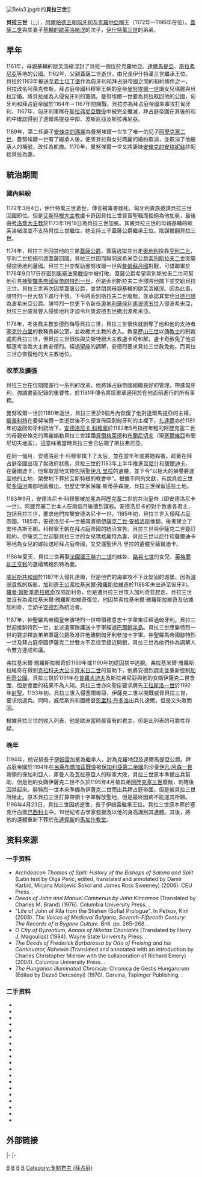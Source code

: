 {{noteTA
|1 = zh-cn:阿莱克修斯;zh-tw:阿歷克塞;zh-hk:阿历克塞;
}}

{{expand|time=2017-11-26}}
{{unreferenced|time=2014-12-29T05:52:56+00:00}}
[[File:Bela3.jpg|thumb]]中的'''貝拉三世''']]

'''貝拉三世'''（{{lang-hu|III. Béla}};{{lang-hr|Bela III}};{{lang-sk|Belo III}};{{bd|1148年||1196年|4月23日}}），[[阿爾帕德王朝|阿爾帕德王朝]][[匈牙利|匈牙利]]及[[克羅地亞|克羅地亞]]國王（1172年—1196年在位）。[[蓋薩二世|蓋薩二世]]與其妻子[[基輔的歐芙洛緒涅|基輔的歐芙洛緒涅]]的次子，[[伊什特萬三世|伊什特萬三世]]的弟弟。

==早年==
1161年，母親基輔的歐芙洛緒涅封了貝拉一個位於克羅地亞、[[達爾馬提亞|達爾馬提亞]]、[[斯拉弗尼亞|斯拉弗尼亞]]等地的公國。1162年，父親蓋薩二世逝世，由兄長伊什特萬三世繼承王位。貝拉於1163年被送至[[君士坦丁堡|君士坦丁堡]]作為匈牙利和拜占庭帝國之間的和約條件之一，貝拉改名阿萊克修斯。拜占庭帝國科穆寧王朝的皇帝[[曼努埃爾一世|曼努埃爾一世]]讓女兒瑪麗與貝拉定婚。將貝拉成為入侵匈牙利的籌碼。曼努埃爾一世要為貝拉取回他的公國，匈牙利和拜占庭帝國於1164年－1167年間開戰，貝拉亦為拜占庭帝國率軍攻打匈牙利，1167年，匈牙利軍隊在[[斯拉弗尼亞戰役|斯拉弗尼亞戰役]]中被完全殲滅，拜占庭帝國在其後的和約中確認得到了達爾馬提亞中部、波斯尼亞及斯拉弗尼亞。

1169年，第二任妻子[[安條克的瑪麗|安條克的瑪麗]]為曼努埃爾一世生了唯一的兒子[[阿歷克塞二世|阿歷克塞二世]]，曼努埃爾一世有了繼承人後，便將貝拉與女兒瑪麗的婚約取消，並取消了他繼承人的稱號，改任為凱撒。1170年，曼努埃爾一世又將妻妹[[安條克的安格妮絲|安條克的安格妮絲]]許配給貝拉為妻。

==統治期間==
===國內糾紛===
1172年3月4日，伊什特萬三世逝世，傳言被毒害致死。匈牙利貴族邀請貝拉三世回國即位。但是[[天主教艾斯特根-布達佩斯總教區|艾斯特根大主教]]盧卡奇因貝拉三世買賣聖職而拒絕為他加冕，最後由[[天主教考洛喬-凱奇凱梅特總教區|考洛喬大主教]]於1173年1月18日為貝拉三世加冕。其實貝拉三世的母親基輔的歐芙洛緒涅並不支持貝拉三世繼位，她支持三子蓋薩公爵繼承王位，陰謀推翻貝拉三世。

1174年，貝拉三世囚禁他的三弟[[蓋薩_(匈牙利)|蓋薩公爵]]，蓋薩逃獄並出走[[奧地利|奧地利]]投靠[[亨利二世_(奧地利)|亨利二世]]，亨利二世拒絕引渡蓋薩回國，貝拉三世因而聯同波希米亞公爵[[索別斯拉夫二世|索別斯拉夫二世]]突襲侵掠奧地利藩國。貝拉三世亦幫助曼努埃爾一世與[[魯姆蘇丹國|魯姆蘇丹國]]對戰，可惜聯軍於1176年9月17日在[[密列奧塞法隆戰役|密列奧塞法隆戰役]]中被打敗。蓋薩公爵希望索別斯拉夫二世可幫他引見[[神聖羅馬帝國皇帝|神聖羅馬帝國皇帝]][[腓特烈一世_(神聖羅馬帝國)|腓特烈一世]]，但是索別斯拉夫二世卻將他擒下並交給貝拉三世。貝拉三世再次囚禁蓋薩公爵，並禁閉其母親基輔的歐芙洛緒涅。因為此事，腓特烈一世大怒下進行干預，下令將索別斯拉夫二世廢黜，並承認其堂侄[[貝德日赫|貝德日赫]]為波希米亞公爵。腓特烈一世更下令新任[[奧地利藩侯|奧地利藩侯]][[利奧波德五世_(奧地利)|利奧波德五世]]入侵波希米亞，貝拉三世威脅要入侵奧地利才迫令利奧波德五世撤出波希米亞。

1178年，考洛喬主教安德烈侮辱貝拉三世，貝拉三世很快就剝奪了他和他的支持者[[塞克什白堡|塞克什白堡]]的教務長辦公室，並收繳大主教的收入。教皇[[歷山三世|歷山三世]]以[[傳教士|傳教士]]的制裁處罰貝拉三世，但貝拉三世很快與艾斯特根大主教盧卡奇和解，盧卡奇赦免了他並驅逐考洛喬大主教安德烈。經過[[聖座|聖座]]的調解，安德烈要求貝拉三世赦免他，而貝拉三世亦恢復他的大主教地位。

===改革及擴張===
貝拉三世在位期間進行一系列的改革。他將拜占庭帝國組織良好的管理，帶進匈牙利，強調書面記錄的重要性，於1181年傳令將該憲章適用於在他面前進行的所有事務。

曼努埃爾一世於1180年逝世，貝拉三世於6個月內恢復了他對達爾馬提亞的主權。[[斯普利特|斯普利特]]在曼努埃爾一世逝世後不久便宣佈回到匈牙利的主權下，[[扎達爾|扎達爾]]亦於1181年初返回匈牙利統治下。[[安德洛尼卡一世·科穆宁|安德洛尼卡·科穆寧]]於1182年5月指控年輕的阿歷克塞二世的母親安條克的瑪麗煽動貝拉三世蹂躪[[貝爾格萊德|貝爾格萊德]]和[[布蘭尼切夫州|布蘭尼切夫]]（現[[塞爾維亞|塞爾維亞]]布蘭尼切夫地區）。這意味著當時貝拉三世已佔領了斯拉弗尼亞。

在同一個月，安德洛尼卡·科穆寧擒下了太后，並在當年年底將她殺害。趁著在拜占庭帝國出現了無政府狀態，貝拉三世於1183年上半年推進至[[尼什|尼什]]和[[薩爾迪卡|薩爾迪卡]]。在薩爾迪卡，他奪取當地文物包括[[里拉修道院|聖伊凡·里拉]]的遺體，並下令“以極大的榮譽將運至他的土地，榮譽地下葬於艾斯特根的教會中”。根據不同的文獻，有說貝拉三世從[[多瑙河|多瑙河]]南部地區撤出，但歷史學家保羅·斯蒂芬森說，貝拉三世保留這些土地。

1183年9月，安德洛尼卡·科穆寧被加冕為阿歷克塞二世的共治皇帝（即安德洛尼卡一世）。阿歷克塞二世本人在兩個月後遭到謀殺。安德洛尼卡的對手致書各君主，包括貝拉三世，要求他們攻擊安德洛尼卡一世。1185年初，貝拉三世入侵拜占庭帝國。1185年，安德洛尼卡一世被其將領[[伊薩克二世|伊薩克二世·安格洛斯]]推翻，後者建立了安格洛斯王朝，科穆寧王朝在拜占庭帝國的統治宣告。貝拉三世與伊薩克二世簽訂和約，伊薩克二世迎娶貝拉三世的女兒瑪格麗特為妻，貝拉三世以尼什和薩爾迪卡等地為女兒的嫁妝送給拜占庭帝國，又交還聖伊凡·里拉的遺體至薩爾迪卡。

1186年夏天，貝拉三世再娶[[法國國王|法國國王]][[腓力二世_(法蘭西)|腓力二世]]的姊姊、[[路易七世_(法蘭西)|路易七世]]的女兒、[[英格蘭|英格蘭]][[幼王亨利|幼王亨利]]的遺孀瑪格烈特為妻。

[[威尼斯共和國|威尼斯共和國]]於1187年入侵扎達爾，但是他們的海軍攻不下此堅固的城堡。因為[[減弱貴族|減弱貴族]]的叛亂，[[加利奇統治者列表|加利奇王公]][[弗拉基米爾·雅羅斯拉維奇|弗拉基米爾·雅羅斯拉維奇]]於1188年未出逃至匈牙利。[[羅曼·姆斯季斯拉維奇|羅曼·姆斯季斯拉維奇]]攻陷加利奇，但是遭貝拉三世攻入加利奇並趕走。貝拉三世並沒有為弗拉基米爾·雅羅斯拉維奇復位，他囚禁弗拉基米爾·雅羅斯拉維奇及佔據加利奇，立幼子[[安德烈二世|安德烈]]為統治者。

1187年，神聖羅馬帝國皇帝腓特烈一世帶領德意志十字軍東征經過匈牙利。貝拉三世迎接腓特烈一世，並派遣軍隊護送十字軍經過[[巴爾幹半島|巴爾幹半島]]。貝拉三世應腓特烈一世的要求釋放弟弟蓋薩公爵及准許他離開匈牙利參加十字軍。神聖羅馬帝國腓特烈一世及拜占庭帝國伊薩克二世雙方不亙信至接近開戰，貝拉三世為他們作為調解人令雙方達成和議。

弗拉基米爾·雅羅斯拉維奇於1189年或1190年初從囚禁中逃脫。弗拉基米爾·雅羅斯拉維奇在得到[[克拉科夫大公|克拉科夫大公]][[卡齊米日二世|卡齊米日二世]]的幫助下，他將安德烈趕走並重新控制[[加利奇公國|加利奇公國]]。貝拉三世於1191年在[[普羅夫迪夫|普羅夫迪夫]]及斯拉弗尼亞與他的女婿伊薩克二世會面，但是會面的結果不為人知。貝拉三世亦向聖座要求將先王[[拉斯洛一世|拉斯洛一世]]於1192年[[封聖|封聖]]。1193年初，貝拉三世入侵塞爾維亞，伊薩克二世以開戰威脅貝拉三世，要求他退兵。同時，威尼斯共和國總督[[恩里科·丹多洛|恩里科·丹多洛]]出兵扎達爾，但是又失敗而回。

根據貝拉三世的收入列表，他是歐洲當時最富有的君主，但是此列表的可靠性存疑。

===晚年===
1194年，他安排長子[[伊姆雷|伊姆雷]]加冕為繼承人，封為克羅地亞及達爾馬提亞公爵。拜占庭帝國於1194年在[[呂萊布爾加茲戰役|呂萊布爾加茲戰役]]被[[保加利亞第二帝國|保加利亞第二帝國]]的沙皇[[伊凡·阿森一世|伊凡·阿森一世]]帶領的保加利亞人、庫曼人及瓦拉基亞人的聯軍大敗，貝拉三世原本準備出兵幫助，但是他的女婿伊薩克二世不久於1195年4月被其弟[[阿歷克塞三世|阿歷克塞三世]]廢黜，刺瞎後囚禁起來。腓特烈一世本來準備為伊薩克二世而出兵拜占庭帝國，但是被貝拉三世所阻止。原本貝拉三世打算帶領十字軍解放聖地，但是最終因病不能遂其所願。1196年4月23日，貝拉三世因病逝世，長子伊姆雷繼承王位。貝拉三世原本葬於塞克什白堡[[巴西利卡|巴西利卡]]中。19世紀考古學家發掘及以他的身高識別其遺體。其後，將他的遺體重新下葬於[[布達佩斯|布達佩斯]]的[[馬加什教堂|馬加什教堂]]。

== 资料来源 ==

===一手资料===
*''Archdeacon Thomas of Split: History of the Bishops of Salona and Split'' (Latin text by Olga Perić, edited, translated and annotated by Damir Karbić, Mirjana Matijević Sokol and James Ross Sweeney) (2006). CEU Press. {{ISBN|963-7326-59-6}}.
*''Deeds of John and Manuel Comnenus by John Kinnamos'' (Translated by Charles M. Brand) (1976). Columbia University Press. {{ISBN|0-231-04080-6}}.
*"Life of John of Rila from the Stishen (Sofia) Prologue". In Petkov, Kiril (2008). ''The Voices of Medieval Bulgaria, Seventh-Fifteenth Century: The Records of a Bygone Culture''. Brill. pp. 265–268. {{ISBN|978-90-04-16831-2}}.
*''O City of Byzantium, Annals of Niketas Choniatēs'' (Translated by Harry J. Magoulias) (1984). Wayne State University Press. {{ISBN|978-0-8143-1764-8}}.
*''The Deeds of Frederick Barbarossa by Otto of Freising and his Continuator, Rahewin'' (Translated and annotated with an introduction by Charles Christopher Mierow with the collaboration of Richard Emery) (2004). Columbia University Press. {{ISBN|0-231-13419-3}}.
*''The Hungarian Illuminated Chronicle:'' Chronica de Gestis Hungarorum (Edited by Dezső Dercsényi) (1970). Corvina, Taplinger Publishing. {{ISBN|0-8008-4015-1}}.

===二手资料===
*{{cite book |last1=Bartl |first1=Július |last2=Čičaj |first2=Viliam |last3=Kohútova |first3=Mária |last4=Letz |first4=Róbert |last5=Segeš |first5=Vladimír |last6=Škvarna |first6=Dušan |year=2002|title=Slovak History: Chronology & Lexicon |publisher= Bolchazy-Carducci Publishers, Slovenské Pedegogické Nakladatel'stvo |isbn=0-86516-444-4|ref=harv}}
*{{cite book |last1=Berend |first1=Nora |last2=Urbańczyk |first2=Przemysław |last3=Wiszewski |first3=Przemysław |year=2013 |title=Central Europe in the High Middle Ages: Bohemia, Hungary and Poland, c. 900-c. 1300 |publisher= Cambridge University Press |isbn=978-0-521-78156-5 |ref=harv}}
*{{cite book |last=Curta |first=Florin |year=2006 |title=Southeastern Europe in the Middle Ages, 500–1250 |url=https://archive.org/details/southeasterneuro0000curt |publisher=Cambridge University Press |isbn=978-0-521-89452-4|ref=harv}}
*{{cite book |last=Dimnik |first=Martin |year=2003 |title=The Dynasty of Chernigov, 1146–1246 |publisher=Cambridge University Press |isbn=978-0-521-03981-9 |ref=harv}}
*{{cite book |last=Engel |first=Pál |year=2001 |title=The Realm of St Stephen: A History of Medieval Hungary, 895–1526 |publisher= I.B. Tauris Publishers |isbn=1-86064-061-3|ref=harv}}
*{{cite book|last=Fine|first=John V. A|year=1991|title=The Early Medieval Balkans: A Critical Survey from the Sixth to the Late Twelfth century|publisher=The University of Michigan Press|isbn=0-472-08149-7|ref=harv|authorlink=小约翰·范安特卫普·法恩}}
*{{cite book |last=Kontler |first=László |year=1999 |title=Millennium in Central Europe: A History of Hungary |publisher=Atlantisz Publishing House |isbn=963-9165-37-9 |ref=harv}}
*{{cite book |last1=Kristó |first1=Gyula |last2=Makk |first2=Ferenc |year=1981 |title=III. Béla emlékezete ''[Remembering Béla III]''|publisher=Magyar Helikon | isbn= |ref=harv|language=hu}}
*{{cite book |last1=Kristó |first1=Gyula |last2=Makk |first2=Ferenc |year=1996 |title=Az Árpád-ház uralkodói ''[Rulers of the House of Árpád]''|publisher=I.P.C. Könyvek | isbn=963-7930-97-3|ref=harv|language=hu}}
*{{cite book |last=Lock |first=Peter |year=1995  |title=The Franks in the Aegean, 1204–1500 |url=https://archive.org/details/franksinaegean120000lock |publisher= Longman |isbn=0-582-05139-8 |ref=harv}}
*{{cite book |last=Magaš |first=Branka |year=2007 |title=Croatia Through History |url=https://archive.org/details/croatiathroughhi0000maga |publisher=SAQI |isbn=978-0-86356-775-9|ref=harv}}
*{{cite book|last=Magdalino|first=Paul|year=1993|title=The Empire of Manuel Komnenos, 1143–1180|publisher=Cambridge University Press|isbn=0-521-52653-1|ref=harv|authorlink=保罗·马格达利诺}}
*{{cite book |last=Makk |first=Ferenc |year=1989 |title=The Árpáds and the Comneni: Political Relations between Hungary and Byzantium in the 12th century (Translated by György Novák)|publisher=Akadémiai Kiadó |isbn=963-05-5268-X|ref=harv}}
*{{cite book |last=Makk |first=Ferenc |editor1-last=Kristó |editor1-first=Gyula |editor2-last=Engel |editor2-first=Pál |editor3-last=Makk |editor3-first=Ferenc | title=Korai magyar történeti lexikon (9–14. század) ''[Encyclopedia of the Early Hungarian History (9th–14th centuries)]'' |publisher=Akadémiai Kiadó |year=1994 |pages=91–92 |chapter=III. Béla |isbn=963-05-6722-9|ref=harv|language=hu}}
*{{cite book |last=Molnár |first=Miklós |year=2001 |title=A Concise History of Hungary |url=https://archive.org/details/concisehistoryof00moln |publisher=Cambridge University Press |isbn=978-0-521-66142-3|ref=harv}}
*{{cite book |last=Rady |first=Martyn |year=2000 |title=Nobility, Land and Service in Medieval Hungary |publisher=Palgrave |isbn=0-333-80085-0 |ref=harv}}
*{{cite book |last=Runciman |first=Steven |year=1951 |title=A History of the Crusades, Volume II: The Kingdom of Jerusalem and the Frankish East 1100–1187 |publisher=Cambridge University Press |isbn=0-521-06162-8|ref=harv}}
*{{cite book |last=Stephenson |first=Paul |year=2000 |title=Byzantium's Balkan Frontier: A Political Study of the Northern Balkans, 900–1204 |publisher=Cambridge University Press |isbn= 978-0-521-02756-4|ref=harv}}
*{{cite book|last=Treadgold|first=Warren|year=1997|title=A History of the Byzantine State and Society|publisher=Stanford University Press|isbn=0-8047-2630-2|ref=harv|authorlink=沃伦·崔德戈德}}

==外部链接==
{{EB1911 poster|Bela III.}}
{{Commons category|Béla III of Hungary}}
 
{{s-start}}
{{s-hou|阿尔帕德王朝||约1148年|1196年|4月23日}}
{{s-reg|}}
|-
{{S-new|creation}}
{{S-ttl|title={{tsl|en|Duke of Croatia|克罗地亚公爵}}与{{tsl|en|Duke of Dalmatia|达尔马提亚公爵}}|years=约1161年–1172年}}
{{S-vac|next=[[伊姆雷|伊姆雷]]}}
|-
{{s-bef|before=[[伊什特萬三世|伊什特萬三世]]}}
{{s-ttl|title=[[匈牙利國王|匈牙利國王]] |years=1172年–1196年}}
{{s-aft|after=[[伊姆雷|伊姆雷]]}}
{{s-end}}
{{匈牙利君主}}
{{Authority control}}

[[Category:匈牙利國王|B]]
[[Category:1140年代出生|B]]
[[Category:1196年逝世|B]]
[[Category:塞尔维亚裔匈牙利人|B]]
[[Category:专制君主_(拜占庭)|Category:专制君主 (拜占庭)]]